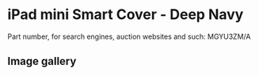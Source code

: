 
# iPad mini Smart Cover - Deep Navy

Part number, for search engines, auction websites and such: MGYU3ZM/A

## Image gallery

<div style={{ width: '100%', maxWidth: '768px' }}>
<GalleryComponent
    images={[
      {
        original: "/everysource/MGYU3.webp",
        thumbnail: "/everypreview/MGYU3.webp",
      }
    ]}
  />
</div>